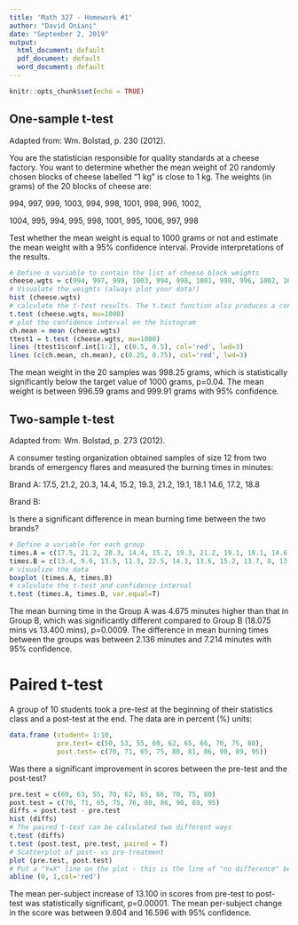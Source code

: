 ```yaml
---
title: 'Math 327 - Homework #1'
author: "David Oniani"
date: "September 2, 2019"
output:
  html_document: default
  pdf_document: default
  word_document: default
---
```



```r
knitr::opts_chunk$set(echo = TRUE)
```

## One-sample t-test

Adapted from: Wm. Bolstad, p. 230 (2012).

You are the statistician responsible for quality standards at a cheese factory.  You want to determine whether the mean weight of 20 randomly chosen blocks of cheese labelled "1 kg" is close to 1 kg.  The weights (in grams) of the 20 blocks of cheese are:

994, 997, 999, 1003, 994, 998, 1001, 998, 996, 1002,

1004, 995, 994, 995, 998, 1001, 995, 1006, 997, 998

Test whether the mean weight is equal to 1000 grams or not and estimate the mean weight with a 95% confidence interval.  Provide interpretations of the results.

```r
# Define a variable to contain the list of cheese block weights
cheese.wgts = c(994, 997, 999, 1003, 994, 998, 1001, 998, 996, 1002, 1004, 995, 994, 995, 998, 1001, 995, 1006, 997, 998)
# Visualate the weights (always plot your data!)
hist (cheese.wgts)
# calculate the t-test results. The t.test function also produces a confidence interval
t.test (cheese.wgts, mu=1000)
# plot the confidence interval on the histogram
ch.mean = mean (cheese.wgts)
ttest1 = t.test (cheese.wgts, mu=1000)
lines (ttest1$conf.int[1:2], c(0.5, 0.5), col='red', lwd=3)
lines (c(ch.mean, ch.mean), c(0.25, 0.75), col='red', lwd=3)
```

The mean weight in the 20 samples was 998.25 grams, which is statistically significantly below the target value of 1000 grams, p=0.04.  The mean weight is between 996.59 grams and 999.91 grams with 95% confidence.

## Two-sample t-test

Adapted from: Wm. Bolstad, p. 273 (2012).

A consumer testing organization obtained samples of size 12 from two brands of emergency flares and measured the burning times in minutes:

Brand A: 17.5, 21.2, 20.3, 14.4, 15.2, 19.3, 21.2, 19.1, 18.1 14.6, 17.2, 18.8

Brand B:

Is there a significant difference in mean burning time between the two brands?

```r
# Define a variable for each group
times.A = c(17.5, 21.2, 20.3, 14.4, 15.2, 19.3, 21.2, 19.1, 18.1, 14.6, 17.2, 18.8)
times.B = c(13.4, 9.9, 13.5, 11.3, 22.5, 14.3, 13.6, 15.2, 13.7, 8, 13.6, 11.8)
# visualize the data
boxplot (times.A, times.B)
# calculate the t-test and confidence interval
t.test (times.A, times.B, var.equal=T)
```

The mean burning time in the Group A was 4.675 minutes higher than that in Group B, which was significantly different compared to Group B (18.075 mins vs 13.400 mins), p=0.0009.  The difference in mean burning times between the groups was between 2.136 minutes and 7.214 minutes with 95% confidence.

# Paired t-test

A group of 10 students took a pre-test at the beginning of their statistics class and a post-test at the end.  The data are in percent (%) units:

```r
data.frame (student= 1:10,
            pre.test= c(50, 53, 55, 60, 62, 65, 66, 70, 75, 80),
            post.test= c(70, 71, 65, 75, 80, 81, 86, 90, 89, 95))
```

Was there a significant improvement in scores between the pre-test and the post-test?

```r
pre.test = c(60, 63, 55, 70, 62, 65, 66, 70, 75, 80)
post.test = c(70, 71, 65, 75, 76, 80, 86, 90, 89, 95)
diffs = post.test - pre.test
hist (diffs)
# The paired t-test can be calculated two different ways
t.test (diffs)
t.test (post.test, pre.test, paired = T)
# Scatterplot of post- vs pre-treatment
plot (pre.test, post.test)
# Put a "Y=X" line on the plot - this is the line of "no difference" between pre and post
abline (0, 1,col='red')
```

The mean per-subject increase of 13.100 in scores from pre-test to post-test was statistically significant, p=0.00001.  The mean per-subject change in the score was between 9.604 and 16.596 with 95% confidence.

